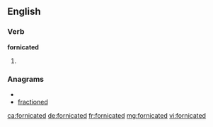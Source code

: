==English==

===Verb===
'''fornicated'''

# {{past of|[[fornicate]]}}

===Anagrams===
* {{alphagram|acdefinort}}
* [[fractioned#English|fractioned]]

[[ca:fornicated]]
[[de:fornicated]]
[[fr:fornicated]]
[[mg:fornicated]]
[[vi:fornicated]]